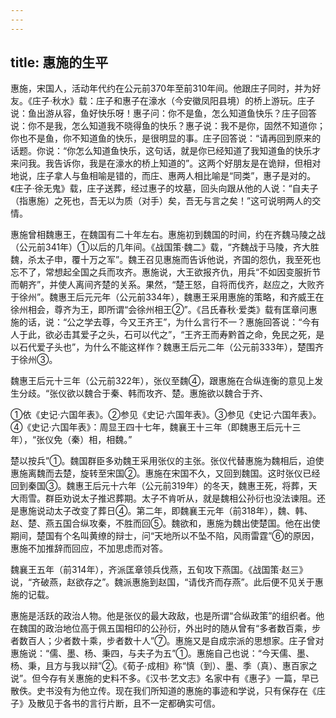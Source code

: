 ```yaml
---
---
---
```

title: 惠施的生平
---



惠施，宋国人，活动年代约在公元前370年至前310年间。他跟庄子同时，并为好友。《庄子·秋水》载：庄子和惠子在濠水（今安徽凤阳县境）的桥上游玩。庄子说：鱼出游从容，鱼好快乐呀！惠子问：你不是鱼，怎么知道鱼快乐？庄子回答说：你不是我，怎么知道我不晓得鱼的快乐？惠子说：我不是你，固然不知道你；你也不是鱼，你不知道鱼的快乐，是很明显的事。庄子回答说：“请再回到原来的话题。你说：“你怎么知道鱼快乐，这句话，就是你已经知道了我知道鱼的快乐才来问我。我告诉你，我是在濠水的桥上知道的”。这两个好朋友是在诡辩，但相对地说，庄子拿人与鱼相喻是错的，而庄、惠两人相比喻是“同类”，惠子是对的。《庄子·徐无鬼》载，庄子送葬，经过惠子的坟墓，回头向跟从他的人说：“自夫子（指惠施）之死也，吾无以为质（对手）矣，吾无与言之矣！”这可说明两人的交情。

惠施曾相魏惠王，在魏国有二十年左右。惠施初到魏国的时间，约在齐魏马陵之战（公元前341年）①以后的几年间。《战国策·魏二》载，“齐魏战于马陵，齐大胜魏，杀太子申，覆十万之军”。魏王召见惠施而告诉他说，齐国的怨仇，我至死也忘不了，常想起全国之兵而攻齐。惠施说，大王欲报齐仇，用兵“不如因变服折节而朝齐”，并使人离间齐楚的关系。果然，“楚王怒，自将而伐齐，赵应之，大败齐于徐州”。魏惠王后元元年（公元前334年），魏惠王采用惠施的策略，和齐威王在徐州相会，尊齐为王，即所谓“会徐州相王②”。《吕氏春秋·爱类》载有匡章问惠施的话，说：“公之学去尊，今又王齐王”，为什么言行不一？惠施回答说：“今有人于此，欲必击其爱子之头，石可以代之”，“王齐王而寿黔首之命，免民之死，是以石代爱子头也”，为什么不能这样作？魏惠王后元二年（公元前333年），楚围齐于徐州③。

魏惠王后元十三年（公元前322年），张仪至魏④，跟惠施在合纵连衡的意见上发生分歧。“张仪欲以魏合于秦、韩而攻齐、楚。惠施欲以魏合于齐、

①依《史记·六国年表》。②参见《史记·六国年表》。③参见《史记·六国年表》。④《史记·六国年表》：周显王四十七年，魏襄王十三年（即魏惠王后元十三年），“张仪免（秦）相，相魏。”

楚以按兵”①。魏国群臣多劝魏王采用张仪的主张。张仪代替惠施为魏相后，迫使惠施离魏而去楚，旋转至宋国②。惠施在宋国不久，又回到魏国。这时张仪已经回到秦国③。魏惠王后元十六年（公元前319年）的冬天，魏惠王死，将葬，天大雨雪。群臣劝说太子推迟葬期。太子不肯听从，就是魏相公孙衍也没法谏阻。还是惠施说动太子改变了葬日④。第二年，即魏襄王元年（前318年），魏、韩、赵、楚、燕五国合纵攻秦，不胜而回⑤。魏欲和，惠施为魏出使楚国。他在出使期间，楚国有个名叫黄缭的辩士，问“天地所以不坠不陷，风雨雷霆”⑥的原因，惠施不加推辞而回应，不加思虑而对答。

魏襄王五年（前314年），齐派匡章领兵伐燕，五旬攻下燕国。《战国策·赵三》说，“齐破燕，赵欲存之”。魏派惠施到赵国，“请伐齐而存燕”。此后便不见关于惠施的记载。

惠施是活跃的政治人物。他是张仪的最大政敌，也是所谓“合纵政策”的组织者。他在魏国的政治地位高于佩五国相印的公孙衍，外出时的随从曾有“多者数百乘，步者数百人；少者数十乘，步者数十人”⑦。惠施又是自成宗派的思想家。庄子曾对惠施说：“儒、墨、杨、秉四，与夫子为五”①。惠施自己也说：“今天儒、墨、杨、秉，且方与我以辩”②。《荀子·成相》称“慎（到）、墨、季（真）、惠百家之说”。但今存有关惠施的史料不多。《汉书·艺文志》名家中有《惠子》一篇，早已散佚。史书没有为他立传。现在我们所知道的惠施的事迹和学说，只有保存在《庄子》及散见于各书的言行片断，且不一定都确实可信。